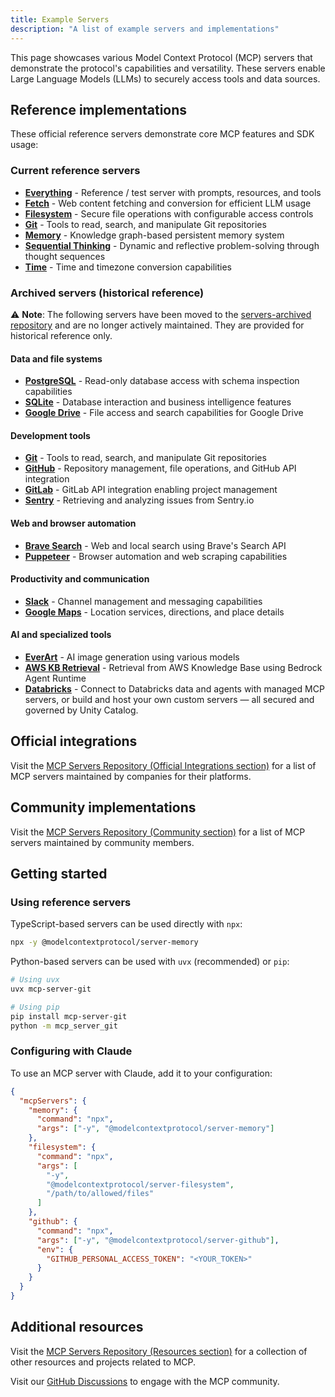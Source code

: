 ```yaml
---
title: Example Servers
description: "A list of example servers and implementations"
---
```


This page showcases various Model Context Protocol (MCP) servers that demonstrate the protocol's capabilities and versatility. These servers enable Large Language Models (LLMs) to securely access tools and data sources.

## Reference implementations

These official reference servers demonstrate core MCP features and SDK usage:

### Current reference servers

- **[Everything](https://github.com/modelcontextprotocol/servers/tree/main/src/everything)** - Reference / test server with prompts, resources, and tools
- **[Fetch](https://github.com/modelcontextprotocol/servers/tree/main/src/fetch)** - Web content fetching and conversion for efficient LLM usage
- **[Filesystem](https://github.com/modelcontextprotocol/servers/tree/main/src/filesystem)** - Secure file operations with configurable access controls
- **[Git](https://github.com/modelcontextprotocol/servers/tree/main/src/git)** - Tools to read, search, and manipulate Git repositories
- **[Memory](https://github.com/modelcontextprotocol/servers/tree/main/src/memory)** - Knowledge graph-based persistent memory system
- **[Sequential Thinking](https://github.com/modelcontextprotocol/servers/tree/main/src/sequentialthinking)** - Dynamic and reflective problem-solving through thought sequences
- **[Time](https://github.com/modelcontextprotocol/servers/tree/main/src/time)** - Time and timezone conversion capabilities

### Archived servers (historical reference)

⚠️ **Note**: The following servers have been moved to the [servers-archived repository](https://github.com/modelcontextprotocol/servers-archived) and are no longer actively maintained. They are provided for historical reference only.

#### Data and file systems

- **[PostgreSQL](https://github.com/modelcontextprotocol/servers-archived/tree/main/src/postgres)** - Read-only database access with schema inspection capabilities
- **[SQLite](https://github.com/modelcontextprotocol/servers-archived/tree/main/src/sqlite)** - Database interaction and business intelligence features
- **[Google Drive](https://github.com/modelcontextprotocol/servers-archived/tree/main/src/gdrive)** - File access and search capabilities for Google Drive

#### Development tools

- **[Git](https://github.com/modelcontextprotocol/servers-archived/tree/main/src/git)** - Tools to read, search, and manipulate Git repositories
- **[GitHub](https://github.com/modelcontextprotocol/servers-archived/tree/main/src/github)** - Repository management, file operations, and GitHub API integration
- **[GitLab](https://github.com/modelcontextprotocol/servers-archived/tree/main/src/gitlab)** - GitLab API integration enabling project management
- **[Sentry](https://github.com/modelcontextprotocol/servers-archived/tree/main/src/sentry)** - Retrieving and analyzing issues from Sentry.io

#### Web and browser automation

- **[Brave Search](https://github.com/modelcontextprotocol/servers-archived/tree/main/src/brave-search)** - Web and local search using Brave's Search API
- **[Puppeteer](https://github.com/modelcontextprotocol/servers-archived/tree/main/src/puppeteer)** - Browser automation and web scraping capabilities

#### Productivity and communication

- **[Slack](https://github.com/modelcontextprotocol/servers-archived/tree/main/src/slack)** - Channel management and messaging capabilities
- **[Google Maps](https://github.com/modelcontextprotocol/servers-archived/tree/main/src/google-maps)** - Location services, directions, and place details

#### AI and specialized tools

- **[EverArt](https://github.com/modelcontextprotocol/servers-archived/tree/main/src/everart)** - AI image generation using various models
- **[AWS KB Retrieval](https://github.com/modelcontextprotocol/servers-archived/tree/main/src/aws-kb-retrieval-server)** - Retrieval from AWS Knowledge Base using Bedrock Agent Runtime
- **[Databricks](https://docs.databricks.com/aws/en/generative-ai/mcp)** - Connect to Databricks data and agents with managed MCP servers, or build and host your own custom servers — all secured and governed by Unity Catalog.

## Official integrations

Visit the [MCP Servers Repository (Official Integrations section)](https://github.com/modelcontextprotocol/servers?tab=readme-ov-file#%EF%B8%8F-official-integrations) for a list of MCP servers maintained by companies for their platforms.

## Community implementations

Visit the [MCP Servers Repository (Community section)](https://github.com/modelcontextprotocol/servers?tab=readme-ov-file#-community-servers) for a list of MCP servers maintained by community members.

## Getting started

### Using reference servers

TypeScript-based servers can be used directly with `npx`:

```bash
npx -y @modelcontextprotocol/server-memory
```

Python-based servers can be used with `uvx` (recommended) or `pip`:

```bash
# Using uvx
uvx mcp-server-git

# Using pip
pip install mcp-server-git
python -m mcp_server_git
```

### Configuring with Claude

To use an MCP server with Claude, add it to your configuration:

```json
{
  "mcpServers": {
    "memory": {
      "command": "npx",
      "args": ["-y", "@modelcontextprotocol/server-memory"]
    },
    "filesystem": {
      "command": "npx",
      "args": [
        "-y",
        "@modelcontextprotocol/server-filesystem",
        "/path/to/allowed/files"
      ]
    },
    "github": {
      "command": "npx",
      "args": ["-y", "@modelcontextprotocol/server-github"],
      "env": {
        "GITHUB_PERSONAL_ACCESS_TOKEN": "<YOUR_TOKEN>"
      }
    }
  }
}
```

## Additional resources

Visit the [MCP Servers Repository (Resources section)](https://github.com/modelcontextprotocol/servers?tab=readme-ov-file#-resources) for a collection of other resources and projects related to MCP.

Visit our [GitHub Discussions](https://github.com/orgs/modelcontextprotocol/discussions) to engage with the MCP community.
